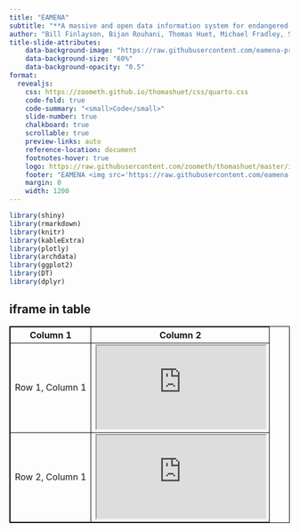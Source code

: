 ```yaml
---
title: "EAMENA"
subtitle: "**A massive and open data information system for endangered archaeology and cultural heritage**"
author: "Bill Finlayson, Bijan Rouhani, Thomas Huet, Michael Fradley, Sayantani Neogi, Melisa Holloway, Andrew Wilson"
title-slide-attributes:
    data-background-image: "https://raw.githubusercontent.com/eamena-project/eamena-arches-dev/master/www/eamenaDB-bck.png"
    data-background-size: "60%"
    data-background-opacity: "0.5"
format:
  revealjs: 
    css: https://zoometh.github.io/thomashuet/css/quarto.css
    code-fold: true
    code-summary: "<small>Code</small>"
    slide-number: true
    chalkboard: true
    scrollable: true
    preview-links: auto
    reference-location: document
    footnotes-hover: true
    logo: https://raw.githubusercontent.com/zoometh/thomashuet/master/img/inst-uni-oxford_.png
    footer: "EAMENA <img src='https://raw.githubusercontent.com/eamena-project/eamena-arches-dev/master/www/logo_black.png' style='height: 40px;vertical-align: middle;'> <https://github.com/eamena-project> GMPCA, Nice, 2023"
    margin: 0
    width: 1200
---
```


```r
library(shiny)
library(rmarkdown)
library(knitr)
library(kableExtra)
library(plotly)
library(archdata)
library(ggplot2)
library(DT)
library(dplyr)
```




## iframe in table

<html>
<head>
	<title>Iframe in Table Example</title>
	<style>
		table, th, td {
			border: 1px solid black;
			border-collapse: collapse;
		}
		iframe {
			width: 100%;
			height: 100%;
		}
	</style>
</head>
<body>
	<table>
		<tr>
			<th>Column 1</th>
			<th>Column 2</th>
		</tr>
		<tr>
			<td>Row 1, Column 1</td>
			<td><iframe src="https://www.iso.org/en/ics/01.140.20.html"></iframe></td>
		</tr>
		<tr>
			<td>Row 2, Column 1</td>
			<td><iframe src="https://www.youtube.com"></iframe></td>
		</tr>
	</table>
</body>
</html>

